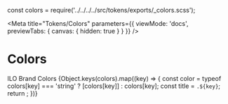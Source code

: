 const colors = require('../../../../src/tokens/exports/_colors.scss');

<Meta
  title="Tokens/Colors"
  parameters={{ viewMode: 'docs', previewTabs: { canvas: { hidden: true } } }}
/>

# Colors

<Subtitle>ILO Brand Colors</Subtitle>
<ColorPalette>
  {Object.keys(colors).map((key) => {
    const color = typeof colors[key] === 'string' ? [colors[key]] : colors[key];
    const title = `.${key}`;
    return <ColorItem key={key} title={title} colors={color} />;
  })}
</ColorPalette>
